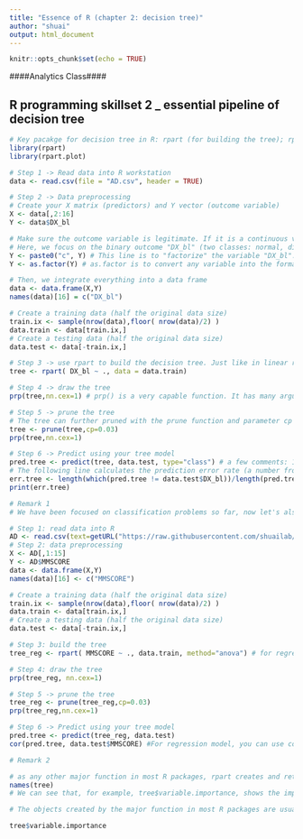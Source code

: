 ---
title: "Essence of R (chapter 2: decision tree)"
author: "shuai"
output: html_document
---

```{r setup, include=FALSE}
knitr::opts_chunk$set(echo = TRUE)
```


####Analytics Class####

## R programming skillset 2 _ essential pipeline of decision tree

```{r}
# Key pacakge for decision tree in R: rpart (for building the tree); rpart.plot (for drawing the tree)
library(rpart)
library(rpart.plot)

# Step 1 -> Read data into R workstation
data <- read.csv(file = "AD.csv", header = TRUE)

```

```{r}
# Step 2 -> Data preprocessing
# Create your X matrix (predictors) and Y vector (outcome variable)
X <- data[,2:16]
Y <- data$DX_bl

# Make sure the outcome variable is legitimate. If it is a continuous variable (regression problem), it should be defined as a "num" variable in R. If it is a binary or a more genernal categorical variable (classification problem), it should be defined as a "factor" variable in R. 
# Here, we focus on the binary outcome "DX_bl" (two classes: normal, diseases). The following code makes sure the variable "DX_bl" is a "factor".
Y <- paste0("c", Y) # This line is to "factorize" the variable "DX_bl". It denotes "0" as "c0" and "1" as "c1", to highlight the fact that "DX_bl" is a factor variable, not a numerical variable
Y <- as.factor(Y) # as.factor is to convert any variable into the format as "factor" variable. 

# Then, we integrate everything into a data frame
data <- data.frame(X,Y)
names(data)[16] = c("DX_bl")

# Create a training data (half the original data size)
train.ix <- sample(nrow(data),floor( nrow(data)/2) )
data.train <- data[train.ix,]
# Create a testing data (half the original data size)
data.test <- data[-train.ix,]

```


```{r}

# Step 3 -> use rpart to build the decision tree. Just like in linear regression model, we throw in all the predictors first, to see what the learned model. Here, we don't have p-values any more to see the significance of the variables. In a decision tree, if a variable doesn't show up in the tree, it is considered not significant. 
tree <- rpart( DX_bl ~ ., data = data.train) 
```

```{r}
# Step 4 -> draw the tree 
prp(tree,nn.cex=1) # prp() is a very capable function. It has many arguments to specify the details of how the tree should be drew, e.g., should we show the numbers on the lead nodes? how large is the font size? etc. Use help(prp) to see details
```

```{r}
# Step 5 -> prune the tree
# The tree can further pruned with the prune function and parameter cp to control the complexity. cp is the minimum relative error improved by splitting the node. A larger cp leads to a less-complex tree. First we try 0.01, the number of nodes is reduced. 
tree <- prune(tree,cp=0.03)
prp(tree,nn.cex=1)
```

```{r}
# Step 6 -> Predict using your tree model
pred.tree <- predict(tree, data.test, type="class") # a few comments: 1) predict() is a function that you can find in many R pacakges. R package developers tend to agree to write such a function predict(obj, data), where obj is the obj of the created model by that package, and data is the data points you want to predict on. 2) While in many cases this is not needed, sometimes you do need to specify the argument "type". Here, type="class" means that, you specify this is a classification problem. 
# The following line calculates the prediction error rate (a number from 0 to 1) for a binary classification problem
err.tree <- length(which(pred.tree != data.test$DX_bl))/length(pred.tree) # 1) which(pred.tree != data$DX_bl) identifies the locations of the incorrect predictions; 2)length(any vector) returns the length of that vector; 3) thus, the ratio of incorrect prediction over the total prediction is the prediction error
print(err.tree)

```


```{r}
# Remark 1
# We have been focused on classification problems so far, now let's also try rpart for the same regression problem illusrated in the linear regression . Firstly, AGE, PTGENDER and PTEDUCAT are used as the predictor variables. The tree is plotted in the Figure below. The prediction of MMSCORE (a numeric value) is labeled at each leaf node. In the linear model part, it has been shown that the relationship between MMSCORE and PTEDUCAT changes substantially according to different levels of AGE. The decision tree is able to capture the interaction between PTEDUCAT, AGE and MMSCORE.

# Step 1: read data into R
AD <- read.csv(text=getURL("https://raw.githubusercontent.com/shuailab/ind_498/master/resource/data/AD2.csv"))
# Step 2: data preprocessing
X <- AD[,1:15]
Y <- AD$MMSCORE
data <- data.frame(X,Y)
names(data)[16] <- c("MMSCORE")

# Create a training data (half the original data size)
train.ix <- sample(nrow(data),floor( nrow(data)/2) )
data.train <- data[train.ix,]
# Create a testing data (half the original data size)
data.test <- data[-train.ix,]

# Step 3: build the tree
tree_reg <- rpart( MMSCORE ~ ., data.train, method="anova") # for regression problems, use method="anova"

# Step 4: draw the tree
prp(tree_reg, nn.cex=1)

# Step 5 -> prune the tree
tree_reg <- prune(tree_reg,cp=0.03)
prp(tree_reg,nn.cex=1)

# Step 6 -> Predict using your tree model
pred.tree <- predict(tree_reg, data.test) 
cor(pred.tree, data.test$MMSCORE) #For regression model, you can use correlation to measure how close your predictions with the true outcome values of the data points 

```


```{r}
# Remark 2

# as any other major function in most R packages, rpart creates and returns an object, that contains multiple aspects of information. You can use names(obj) to see what is inside the obj. E.g., here:
names(tree) 
# We can see that, for example, tree$variable.importance, shows the importance of the variables. However, you may notice that, some variables showed in tree$variable.importance are not on the tree visualization. It is because of two reasons, 1) the importance of a variable in a decision tree is evaluated by the loss of accuracy if this variable is removed from the dataset; 2) the default cp value in rpart is 0.01, thus, the tree shown up in prp(tree) has been pruned, while the variable importance score in the tree object still keeps the information from a full tree. 

# The objects created by the major function in most R packages are usually complex, having many intermediate results that are useful for developers who want to build more packages on these existing packages. Thus, while this richness of information provides great flexibility, it also results in some confusions. But, a common agreement is that, the essential information provided by these objects fit our common definitions/presumptions. 

tree$variable.importance
```







